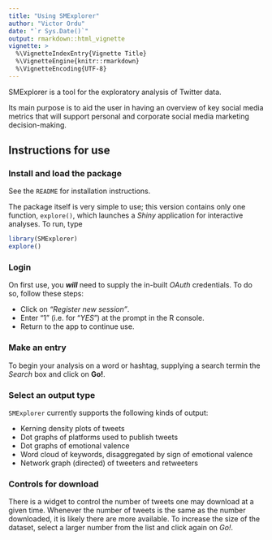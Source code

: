 ```yaml
---
title: "Using SMExplorer"
author: "Victor Ordu"
date: "`r Sys.Date()`"
output: rmarkdown::html_vignette
vignette: >
  %\VignetteIndexEntry{Vignette Title}
  %\VignetteEngine{knitr::rmarkdown}
  %\VignetteEncoding{UTF-8}
---
```


SMExplorer is a tool for the exploratory analysis of Twitter data.

Its main purpose is to aid the user in having an overview of key social media metrics that will support personal and corporate social media marketing decision-making.

## Instructions for use
### Install and load the package
See the `README` for installation instructions.

The package itself is very simple to use; this version contains only one function, `explore()`, which launches a _Shiny_ application for interactive analyses. To run, type 
```r
library(SMExplorer)
explore()
```

### Login
On first use, you __*will*__ need to supply the in-built _OAuth_ credentials. To do so, follow these steps:  

- Click on *"Register new session"*.  
- Enter "1" (i.e. for "_YES_") at the prompt in the R console.  
- Return to the app to continue use.   

### Make an entry
To begin your analysis on a word or hashtag, supplying a search termin  the *Search* box and click on **Go!**. 

### Select an output type
`SMExplorer` currently supports the following kinds of output:

- Kerning density plots of tweets
- Dot graphs of platforms used to publish tweets
- Dot graphs of emotional valence
- Word cloud of keywords, disaggregated by sign of emotional valence
- Network graph (directed) of tweeters and retweeters

### Controls for download
There is a widget to control the number of tweets one may download at a given time. Whenever the number of tweets is the same as the number downloaded, it is likely there are more available. To increase the size of the dataset, select a larger number from the list and click again on *Go!*.
